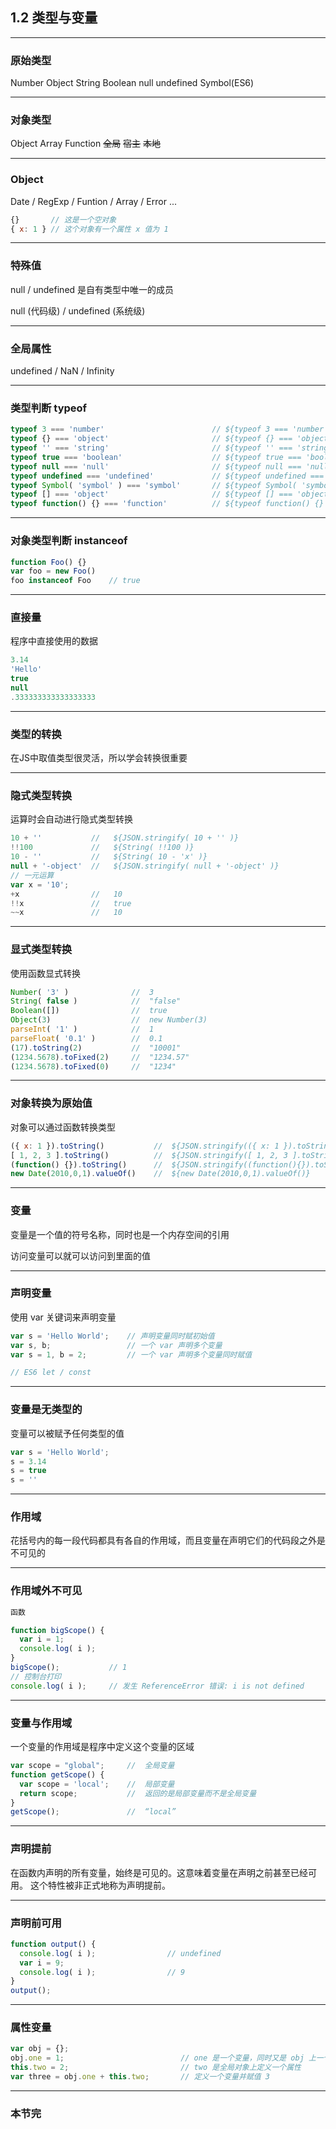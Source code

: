 


## 1.2 类型与变量

---

### 原始类型

<Flex flexWrap='wrap'>
  <Box p={2} width={1/3}>
    Number
  </Box>
  <Box p={2} width={1/3}>
    Object
  </Box>
  <Box p={2} width={1/3}>
    String
  </Box>
  <Box p={2} width={1/3}>
    Boolean
  </Box>
  <Box p={2} width={1/3}>
    null
  </Box>
  <Box p={2} width={1/3}>
    undefined
  </Box>
  <Box p={2} width={1/3}>
    Symbol<span style={{ opacity: 0.5 }}>(ES6)</span>
  </Box>
</Flex>

---

### 对象类型

<Appear>
  <Flex>
    <Box p={2} width={1/3}>
      Object
    </Box>
    <Box p={2} width={1/3}>
      Array
    </Box>
    <Box p={2} width={1/3}>
      Function
    </Box>
  </Flex>
  <Flex>
    <Box p={2} width={1/3}>
      <del>全局</del>
    </Box>
    <Box p={2} width={1/3}>
      <del>宿主</del>
    </Box>
    <Box p={2} width={1/3}>
      <del>本地</del>
    </Box>
  </Flex>
</Appear>

---

### Object

Date / RegExp / Funtion / Array / Error ...

```js
{}       // 这是一个空对象
{ x: 1 } // 这个对象有一个属性 x 值为 1
```

---

### 特殊值

null / undefined 是自有类型中唯一的成员
<Appear>
  <div>null (代码级) / undefined (系统级)</div>
</Appear>

---

### 全局属性

undefined / NaN / Infinity

---

### 类型判断 typeof

```js highLightLines=5
typeof 3 === 'number'                        // ${typeof 3 === 'number'}
typeof {} === 'object'                       // ${typeof {} === 'object'}
typeof '' === 'string'                       // ${typeof '' === 'string'}
typeof true === 'boolean'                    // ${typeof true === 'boolean'}
typeof null === 'null'                       // ${typeof null === 'null'}
typeof undefined === 'undefined'             // ${typeof undefined === 'undefined'}
typeof Symbol( 'symbol' ) === 'symbol'       // ${typeof Symbol( 'symbol' ) === 'symbol'}
typeof [] === 'object'                       // ${typeof [] === 'object'}
typeof function() {} === 'function'          // ${typeof function() {} === 'function'}
```

---

### 对象类型判断 instanceof

```js
function Foo() {}
var foo = new Foo()
foo instanceof Foo    // true
```
---

### 直接量
程序中直接使用的数据

```js
3.14
'Hello'
true
null
.333333333333333333
```

---

### 类型的转换
在JS中取值类型很灵活，所以学会转换很重要

---

### 隐式类型转换
运算时会自动进行隐式类型转换

```js
10 + ''           //   ${JSON.stringify( 10 + '' )}
!!100             //   ${String( !!100 )}
10 - ''           //   ${String( 10 - 'x' )}
null + '-object'  //   ${JSON.stringify( null + '-object' )}
// 一元运算
var x = '10';
+x                //   10
!!x               //   true
~~x               //   10
```

---

### 显式类型转换
使用函数显式转换

```js
Number( '3' )              //  3
String( false )            //  "false"
Boolean([])                //  true
Object(3)                  //  new Number(3)
parseInt( '1' )            //  1
parseFloat( '0.1' )        //  0.1
(17).toString(2)           //  "10001"
(1234.5678).toFixed(2)     //  "1234.57"
(1234.5678).toFixed(0)     //  "1234"
```
---

### 对象转换为原始值
对象可以通过函数转换类型

```js
({ x: 1 }).toString()           //  ${JSON.stringify(({ x: 1 }).toString())}
[ 1, 2, 3 ].toString()          //  ${JSON.stringify([ 1, 2, 3 ].toString())}
(function() {}).toString()      //  ${JSON.stringify((function(){}).toString())}
new Date(2010,0,1).valueOf()    //  ${new Date(2010,0,1).valueOf()}
```

---

### 变量

变量是一个值的符号名称，同时也是一个内存空间的引用

访问变量可以就可以访问到里面的值

---

### 声明变量
使用 var 关键词来声明变量

```js
var s = 'Hello World';    // 声明变量同时赋初始值
var s, b;                 // 一个 var 声明多个变量
var s = 1, b = 2;         // 一个 var 声明多个变量同时赋值

// ES6 let / const
```

---

### 变量是无类型的
变量可以被赋予任何类型的值

```js
var s = 'Hello World';
s = 3.14
s = true
s = ''
```

---

### 作用域
花括号内的每一段代码都具有各自的作用域，而且变量在声明它们的代码段之外是不可见的

---

### 作用域外不可见

```js
函数

function bigScope() {
  var i = 1;
  console.log( i );
}
bigScope();           // 1
// 控制台打印
console.log( i );     // 发生 ReferenceError 错误: i is not defined
```

---

### 变量与作用域
一个变量的作用域是程序中定义这个变量的区域

```js
var scope = "global";     //  全局变量
function getScope() {
  var scope = 'local';    //  局部变量
  return scope;           //  返回的是局部变量而不是全局变量
}
getScope();               //  “local”
```

---

### 声明提前
在函数内声明的所有变量，始终是可见的。这意味着变量在声明之前甚至已经可用。
这个特性被非正式地称为声明提前。

---

### 声明前可用

```js
function output() {
  console.log( i );                // undefined
  var i = 9;
  console.log( i );                // 9
}
output();

```
---

### 属性变量

```js
var obj = {};
obj.one = 1;                          // one 是一个变量，同时又是 obj 上一个属性
this.two = 2;                         // two 是全局对象上定义一个属性
var three = obj.one + this.two;       // 定义一个变量并赋值 3
```

---

### 本节完

